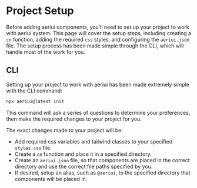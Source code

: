 # Project Setup

Before adding aeriui components, you’ll need to set up your project to work with aeriui system. This page will cover the setup steps, including creating a `cn` function, adding the required `css` styles, and configuring the `aeriui.json` file. The setup process has been made simple through the CLI, which will handle most of the work for you.

## CLI 

Setting up your project to work with aeriui has been made extremely simple with the CLI command:

```bash
npx aeriui@latest init
```

This command will ask a series of questions to determine your preferences, then make the required changes to your project for you.

The exact changes made to your project will be:

- Add required css variables and tailwind classes to your specified `styles.css` file.
- Create a `cn` function and place it in a specified directory.
- Create an `aeriui.json` file, so that components are placed in the correct directory and use the correct file paths specified by you.
- If desired, setup an alias, such as `@aeriui`, to the specified directory that components will be placed in.
